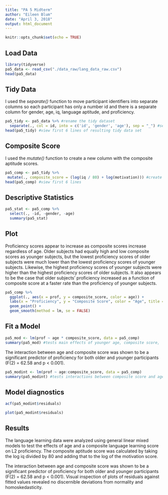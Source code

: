 ```yaml
---
title: "PA 5 Midterm"
author: "Eileen Blum"
date: "April 3, 2018"
output: html_document
---
```


```r
knitr::opts_chunk$set(echo = TRUE)
```

## Load Data

```r
library(tidyverse)
pa5_data <- read_csv("./data_raw/lang_data_raw.csv")
head(pa5_data)
```

## Tidy Data

I used the *separate()* function to move participant identifiers into separate columns so each participant has only a number id and there is a separate column for gender, age, iq, language aptitude, and proficiency.

```r
pa5_tidy <- pa5_data %>% #rename the tidy dataset
  separate(., col = id, into = c('id', 'gender', 'age'), sep = "_") #separate columns
head(pa5_tidy) #view first 6 lines of resulting tidy data set
```

## Composite Score

I used the *mutate()* function to create a new column with the composite aptitude scores.

```r
pa5_comp <- pa5_tidy %>%
 mutate(., composite_score = (log(iq / 80) + log(motivation))) #create new column with composite score using mutate() (https://www.jvcasillas.com/ru_teaching/ru_spanish_589/589_01_s2018/slides/05_lm/05_model_tuning/index.html#50)
head(pa5_comp) #view first 6 lines
```

## Descriptive Statistics

```r
pa5_stat <- pa5_comp %>%
  select(., -id, -gender, -age)
  summary(pa5_stat)
```

## Plot

Proficiency scores appear to increase as composite scores increase regardless of age. Older subjects had equally high and low composite scores as younger subjects, but the lowest proficiency scores of older subjects were much lower than the lowest proficiency scores of younger subjects. Likewise, the highest proficiency scores of younger subjects were higher than the highest proficiency scores of older subjects. It also appears to be the case that older subjects' proficiency increased as a function of composite score at a faster rate than the proficiency of younger subjects.

```r
pa5_comp %>%
  ggplot(., aes(x = prof, y = composite_score, color = age)) +
  labs(x = "Proficiency", y = "Composite Score", color = "Age", title = "Proficiency Scores") +
  geom_point() +
  geom_smooth(method = lm, se = FALSE)
```

## Fit a Model


```r
pa5_mod <- lm(prof ~ age * composite_score, data = pa5_comp)
summary(pa5_mod) #tests main effects of younger age, composite score,  and the interaction between the two
```
The interaction between age and composite score was shown to be a significant predictor of proficiency for both older and younger participants (F(2) = 62.58 and p < 0.001).

```r
pa5_modint <- lm(prof ~ age:composite_score, data = pa5_comp)
summary(pa5_modint) #tests interactions between composite score and age for both older and younger participants
```
## Model diagnostics

```r
acf(pa5_modint$residuals)
```

```r
plot(pa5_modint$residuals)
```

## Results

  The language learning data were analyzed using general linear mixed models to test the effects of age and a composite language learning score on L2 proficiency. The composite aptitude score was calculated by taking the log iq divided by 80 and adding that to the log of the motivation score. 
  
  The interaction between age and composite score was shown to be a significant predictor of proficiency for both older and younger participants (F(2) = 62.58 and p < 0.001). Visual inspection of plots of residuals against fitted values revealed no discernible deviations from normality and homoskedasticity.